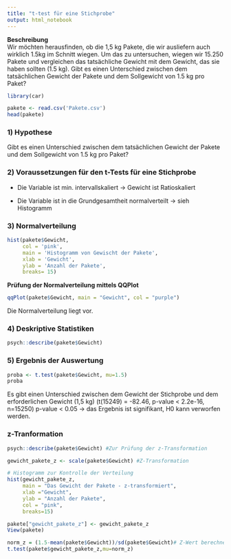```yaml
---
title: "t-test für eine Stichprobe"
output: html_notebook
---
```

**Beschreibung** <br>
Wir möchten herausfinden, ob die 1,5 kg Pakete, die wir ausliefern auch wirklich 1.5kg im Schnitt wiegen. Um das zu untersuchen, wiegen wir 15.250 Pakete und vergleichen das tatsächliche Gewicht mit dem Gewicht, das sie haben sollten (1.5 kg).
Gibt es einen Unterschied zwischen dem tatsächlichen Gewicht der Pakete und dem Sollgewicht von 1.5 kg pro Paket?

```r
library(car)
```

```r
pakete <- read.csv('Pakete.csv')
head(pakete)
```

### 1) Hypothese
Gibt es einen Unterschied zwischen dem tatsächlichen Gewicht der Pakete und dem Sollgewicht von 1.5 kg pro Paket?

### 2) Voraussetzungen für den t-Tests für eine Stichprobe
+	Die Variable ist min. intervallskaliert -> Gewicht ist Ratioskaliert

+	Die Variable ist in die Grundgesamtheit normalverteilt -> sieh Histogramm

### 3) Normalverteilung
```r

hist(pakete$Gewicht, 
     col = 'pink',
     main = 'Histogramm von Gewischt der Pakete',
     xlab = 'Gewicht',
     ylab = 'Anzahl der Pakete',
     breaks= 15)
```
**Prüfung der Normalverteilung mittels QQPlot**
```r
qqPlot(pakete$Gewicht, main = "Gewicht", col = "purple")
```

Die Normalverteilung liegt vor.

### 4) Deskriptive Statistiken
```r
psych::describe(pakete$Gewicht)
```

### 5) Ergebnis der Auswertung
```r
proba <- t.test(pakete$Gewicht, mu=1.5)
proba
```

Es gibt einen Unterschied zwischen dem Gewicht der Stichprobe und dem erforderlichen Gewicht (1,5 kg) (t(15249) = -82.46, p-value < 2.2e-16, n=15250)
p-value < 0.05 -> das Ergebnis ist signifikant, H0 kann verworfen werden.


### z-Tranformation

```r
psych::describe(pakete$Gewicht) #Zur Prüfung der z-Transformation
```

```r
gewicht_pakete_z <- scale(pakete$Gewicht) #Z-Transformation
```

```r
# Histogramm zur Kontrolle der Verteilung
hist(gewicht_pakete_z, 
     main = "Das Gewicht der Pakete - z-transformiert", 
     xlab ="Gewicht", 
     ylab = "Anzahl der Pakete", 
     col = "pink",
     breaks=15)

```
```r
pakete["gewicht_pakete_z"] <- gewicht_pakete_z
View(pakete)
```

```r
norm_z = (1.5-mean(pakete$Gewicht))/sd(pakete$Gewicht)# Z-Wert berechnen
t.test(pakete$gewicht_pakete_z,mu=norm_z)

```

